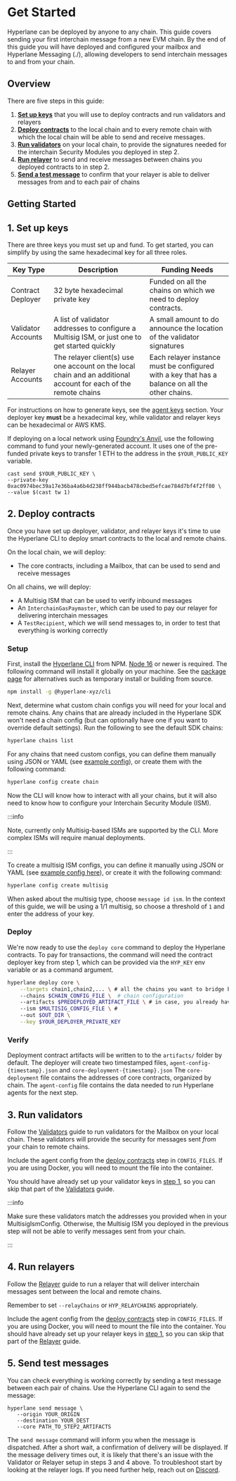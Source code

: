 # Get Started

Hyperlane can be deployed by anyone to any chain.
This guide covers sending your first interchain message from a new EVM chain. By the end of this guide you will have deployed and configured your mailbox and Hyperlane Messaging (./), allowing developers to send interchain messages to and from your chain.

## Overview

There are five steps in this guide:

1. [<b>Set up keys</b>](#1-set-up-keys) that you will use to deploy contracts and run validators and relayers
2. [<b>Deploy contracts</b>](#2-deploy-contracts) to the local chain and to every remote chain with which the local chain will be able to send and receive messages.
3. [<b>Run validators</b>](#3-run-validators) on your local chain, to provide the signatures needed for the interchain Security Modules you deployed in step 2.
4. [<b>Run relayer</b>](#4-run-relayer) to send and receive messages between chains you deployed contracts to in step 2.
5. [<b>Send a test message</b>](#5-send-test-messages) to confirm that your relayer is able to deliver messages from and to each pair of chains

## Getting Started

## 1. Set up keys

There are three keys you must set up and fund. To get started, you can simplify by using the same hexadecimal key for all three roles.

<table>
  <thead>
    <tr>
      <th>Key Type</th>
      <th>Description</th>
      <th>Funding Needs</th>
    </tr>
  </thead>
  <tbody>
    <tr>
      <td>Contract Deployer</td>
      <td>32 byte hexadecimal private key</td>
      <td>Funded on all the chains on which we need to deploy contracts.</td>
    </tr>
    <tr>
      <td>Validator Accounts</td>
      <td>
        A list of validator addresses to configure a Multisig ISM, or just one
        to get started quickly
      </td>
      <td>
        A small amount to do announce the location of the validator signatures
      </td>
    </tr>
    <tr>
      <td>Relayer Accounts</td>
      <td>
        The relayer client(s) use one account on the local chain and an
        additional account for each of the remote chains
      </td>
      <td>
        Each relayer instance must be configured with a key that has a balance
        on all the other chains.
      </td>
    </tr>
  </tbody>
</table>

For instructions on how to generate keys, see the [agent keys](./operate/set-up-agent-keys.mdx) section. Your deployer key **must** be a hexadecimal key, while validator and relayer keys can be hexadecimal or AWS KMS.

If deploying on a local network using [Foundry's Anvil](https://github.com/foundry-rs/foundry/tree/master/anvil), use the following command to fund your newly-generated account. It uses one of the pre-funded private keys to transfer 1 ETH to the address in the `$YOUR_PUBLIC_KEY` variable.

```
cast send $YOUR_PUBLIC_KEY \
--private-key 0xac0974bec39a17e36ba4a6b4d238ff944bacb478cbed5efcae784d7bf4f2ff80 \
--value $(cast tw 1)
```

## 2. Deploy contracts

Once you have set up deployer, validator, and relayer keys it's time to use the Hyperlane CLI to deploy smart contracts to the local and remote chains.

On the local chain, we will deploy:

- The core contracts, including a Mailbox, that can be used to send and receive messages

On all chains, we will deploy:

- A Multisig ISM that can be used to verify inbound messages
- An `InterchainGasPaymaster`, which can be used to pay our relayer for delivering interchain messages
- A `TestRecipient`, which we will send messages to, in order to test that everything is working correctly

### Setup

First, install the [Hyperlane CLI](https://www.npmjs.com/package/@hyperlane-xyz/cli) from NPM. [Node 16](https://nodejs.org/en/download) or newer is required. The following command will install it globally on your machine. See the [package page](https://www.npmjs.com/package/@hyperlane-xyz/cli) for alternatives such as temporary install or building from source.

```bash
npm install -g @hyperlane-xyz/cli
```

Next, determine what custom chain configs you will need for your local and remote chains. Any chains that are already included in the Hyperlane SDK won't need a chain config (but can optionally have one if you want to override default settings).
Run the following to see the default SDK chains:

```bash
hyperlane chains list
```

For any chains that need custom configs, you can define them manually using JSON or YAML (see [example config](https://github.com/hyperlane-xyz/hyperlane-monorepo/blob/main/typescript/cli/examples/chain-config.yaml)), or create them with the following command:

```bash
hyperlane config create chain
```

Now the CLI will know how to interact with all your chains, but it will also need to know how to configure your Interchain Security Module (ISM).

:::info

Note, currently only Multisig-based ISMs are supported by the CLI. More complex ISMs will require manual deployments.

:::

To create a multisig ISM configs, you can define it manually using JSON or YAML (see [example config here](https://github.com/hyperlane-xyz/hyperlane-monorepo/blob/v3/typescript/cli/examples/multisig-ism.yaml)), or create it with the following command:

```bash
hyperlane config create multisig
```

When asked about the multisig type, choose `message id ism`. In the context of this guide, we will be using a 1/1 multisig, so choose a threshold of `1` and enter the address of your key.

### Deploy

We're now ready to use the `deploy core` command to deploy the Hyperlane contracts. To pay for transactions, the command will need the contract deployer key from step 1, which can be provided via the `HYP_KEY` env variable or as a command argument.

```bash
hyperlane deploy core \
    --targets chain1,chain2,... \ # all the chains you want to bridge between
    --chains $CHAIN_CONFIG_FILE \  # chain configuration
    --artifacts $PREDEPLOYED_ARTIFACT_FILE \ # in case, you already have predeployed some of the contracts and want to reuse them
    --ism $MULTISIG_CONFIG_FILE \ #
    --out $OUT_DIR \
    --key $YOUR_DEPLOYER_PRIVATE_KEY
```

### Verify

Deployment contract artifacts will be written to to the `artifacts/` folder by default. The deployer will create two timestamped files, `agent-config-{timestamp}.json` and `core-deployment-{timestamp}.json`
The `core-deployment` file contains the addresses of core contracts, organized by chain.
The `agent-config` file contains the data needed to run Hyperlane agents for the next step.

## 3. Run validators

Follow the [Validators](./operate/validators/run-validators.mdx) guide to run validators for the Mailbox on your local chain. These validators will provide the security for messages sent _from_ your chain to remote chains.

Include the agent config from the [deploy contracts](#2-deploy-contracts) step in `CONFIG_FILES`. If you are using Docker, you will need to mount the file into the container.

You should have already set up your validator keys in [step 1](#1-set-up-keys), so you can skip that part of the [Validators](./operate/validators/run-validators.mdx) guide.

:::info

Make sure these validators match the addresses you provided when in your MultisigIsmConfig. Otherwise, the Multisig ISM you deployed in the previous step will not be able to verify messages sent from your chain.

:::

## 4. Run relayers

Follow the [Relayer](./operate/relayer/run-relayer.mdx) guide to run a relayer that will deliver interchain messages sent between the local and remote chains.

Remember to set `--relayChains` or `HYP_RELAYCHAINS` appropriately.

Include the agent config from the [deploy contracts](#2-deploy-contracts) step in `CONFIG_FILES`. If you are using Docker, you will need to mount the file into the container.
You should have already set up your relayer keys in [step 1](#1-set-up-keys), so you can skip that part of the [Relayer](./operate/relayer/run-relayer.mdx) guide.

## 5. Send test messages

You can check everything is working correctly by sending a test message between each pair of chains.
Use the Hyperlane CLI again to send the message:

```
hyperlane send message \
   --origin YOUR_ORIGIN
   --destination YOUR_DEST
   --core PATH_TO_STEP2_ARTIFACTS
```

The `send message` command will inform you when the message is dispatched. After a short wait, a confirmation of delivery will be displayed. If the message delivery times out, it is likely that there's an issue with the Validator or Relayer setup in steps 3 and 4 above.
To troubleshoot start by looking at the relayer logs. If you need further help, reach out on [Discord](https://discord.gg/hyperlane).
